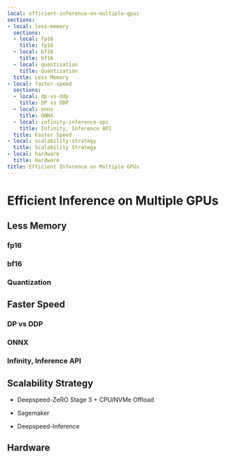 ```yaml
---
local: efficient-inference-on-multiple-gpus
sections:
- local: less-memory
  sections:
  - local: fp16
    title: fp16
  - local: bf16
    title: bf16
  - local: quantization
    title: Quantization
  title: Less Memory
- local: faster-speed
  sections:
  - local: dp-vs-ddp
    title: DP vs DDP
  - local: onnx
    title: ONNX
  - local: infinity-inference-api
    title: Infinity, Inference API
  title: Faster Speed
- local: scalability-strategy
  title: Scalability Strategy
- local: hardware
  title: Hardware
title: Efficient Inference on Multiple GPUs
---
```

<script>
</script>
<!--Copyright 2020 The HuggingFace Team. All rights reserved.

Licensed under the Apache License, Version 2.0 (the "License"); you may not use this file except in compliance with
the License. You may obtain a copy of the License at

http://www.apache.org/licenses/LICENSE-2.0

Unless required by applicable law or agreed to in writing, software distributed under the License is distributed on
an "AS IS" BASIS, WITHOUT WARRANTIES OR CONDITIONS OF ANY KIND, either express or implied. See the License for the
-->

<h1 id="efficient-inference-on-multiple-gpus">Efficient Inference on Multiple GPUs</h1>


<h2 id="less-memory">Less Memory</h2>

<h3 id="fp16">fp16</h3>

<h3 id="bf16">bf16</h3>

<h3 id="quantization">Quantization</h3>



<h2 id="faster-speed">Faster Speed</h2>

<h3 id="dp-vs-ddp">DP vs DDP</h3>

<h3 id="onnx">ONNX</h3>

<h3 id="infinity-inference-api">Infinity, Inference API</h3>





<h2 id="scalability-strategy">Scalability Strategy</h2>

* Deepspeed-ZeRO Stage 3 + CPU/NVMe Offload

* Sagemaker

* Deepspeed-Inference



<h2 id="hardware">Hardware</h2>

